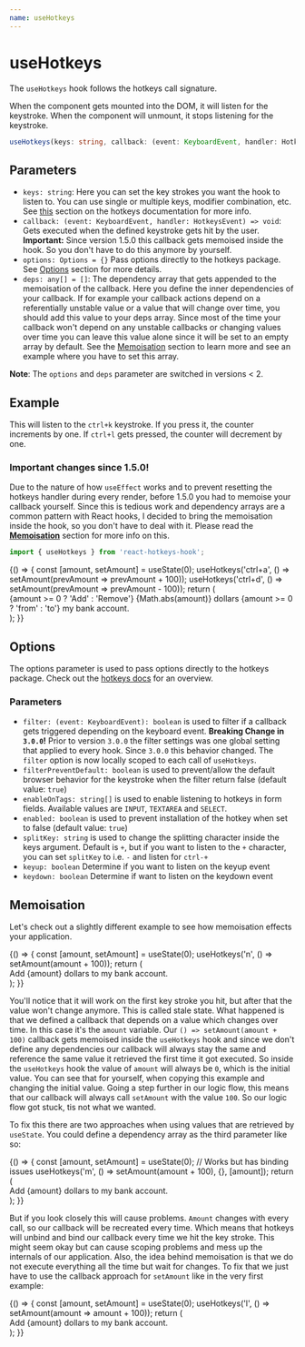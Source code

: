 ```yaml
---
name: useHotkeys
---
```



# useHotkeys

The `useHotkeys` hook follows the hotkeys call signature.

When the component gets mounted into the DOM, it will listen for the keystroke. When the component will unmount, it
stops listening for the keystroke.

```ts
useHotkeys(keys: string, callback: (event: KeyboardEvent, handler: HotkeysEvent) => void, options: Options = {}, deps: any[] = [])
```

## Parameters
* `keys: string`: Here you can set the key strokes you want the hook to listen to. You can use single or multiple keys,
modifier combination, etc. See [this](https://github.com/jaywcjlove/hotkeys/#defining-shortcuts)
section on the hotkeys documentation for more info.
* `callback: (event: KeyboardEvent, handler: HotkeysEvent) => void`: Gets executed when the defined keystroke
gets hit by the user. **Important:** Since version 1.5.0 this callback gets memoised inside the hook. So you don't have
to do this anymore by yourself.
* `options: Options = {}` Pass options directly to the hotkeys package. See [Options](#options) section for more details.
* `deps: any[] = []`: The dependency array that gets appended to the memoisation of the callback. Here you define the inner
dependencies of your callback. If for example your callback actions depend on a referentially unstable value or a value
that will change over time, you should add this value to your deps array. Since most of the time your callback won't
depend on any unstable callbacks or changing values over time you can leave this value alone since it will be set to an
empty array by default. See the [Memoisation](#memoisation) section to
learn more and see an example where you have to set this array.

**Note**: The `options` and `deps` parameter are switched in versions < 2.

## Example

This will listen to the `ctrl+k` keystroke. If you press it, the counter increments by one. If `ctrl+l` gets pressed,
the counter will decrement by one.

### Important changes since 1.5.0!
Due to the nature of how `useEffect` works and to prevent resetting the hotkeys handler during every render, before 1.5.0
you had to memoise your callback yourself. Since this is tedious work and dependency arrays are a common pattern with
React hooks, I decided to bring the memoisation inside the hook, so you don't have to deal with it. Please read the
[**Memoisation**](#memoisation) section for more info on this.

```js
import { useHotkeys } from 'react-hotkeys-hook';
```

<Playground>
  {() => {
    const [amount, setAmount] = useState(0);
    useHotkeys('ctrl+a', () => setAmount(prevAmount => prevAmount + 100));
    useHotkeys('ctrl+d', () => setAmount(prevAmount => prevAmount - 100));
    return (
      <div>
        {amount >= 0 ? 'Add' : 'Remove'} {Math.abs(amount)} dollars {amount >= 0 ? 'from' : 'to'} my bank account.
      </div>
    );
  }}
</Playground>

## Options

The options parameter is used to pass options directly to the hotkeys package. Check out the [hotkeys docs](https://github.com/jaywcjlove/hotkeys/#option)
for an overview.

### Parameters
* `filter: (event: KeyboardEvent): boolean` is used to filter if a callback gets triggered depending on the keyboard event.
**Breaking Change in `3.0.0`!** Prior to version `3.0.0` the filter settings was one global setting that applied to every
hook. Since `3.0.0` this behavior changed. The `filter` option is now locally scoped to each call of `useHotkeys`.
* `filterPreventDefault: boolean` is used to prevent/allow the default browser behavior for the keystroke when the filter 
return false (default value: `true`)
* `enableOnTags: string[]` is used to enable listening to hotkeys in form fields. Available values are `INPUT`, `TEXTAREA`
and `SELECT`.
* `enabled: boolean` is used to prevent installation of the hotkey when set to false (default value: `true`)
* `splitKey: string` is used to change the splitting character inside the keys argument. Default is `+`, but if you want
to listen to the `+` character, you can set `splitKey` to i.e. `-` and listen for `ctrl-+`
* `keyup: boolean` Determine if you want to listen on the keyup event
* `keydown: boolean` Determine if want to listen on the keydown event

## Memoisation

Let's check out a slightly different example to see how memoisation effects your application.

<Playground>
  {() => {
    const [amount, setAmount] = useState(0);
    useHotkeys('n', () => setAmount(amount + 100));
    return (
      <div>
        Add {amount} dollars to my bank account.
      </div>
    );
  }}
</Playground>

You'll notice that it will work on the first key stroke you hit, but after that the value won't change anymore. This is
called stale state. What happened is that we defined a callback that depends on a value which changes over time. In this
case it's the `amount` variable. Our `() => setAmount(amount + 100)` callback gets memoised inside the `useHotkeys` hook
and since we don't define any dependencies our callback will always stay the same and reference the same value it retrieved
the first time it got executed. So inside the `useHotkeys` hook the value of `amount` will always be `0`, which is the
initial value. You can see that for yourself, when copying this example and changing the initial value.
Going a step further in our logic flow, this means that our callback will always call `setAmount` with the value `100`.
So our logic flow got stuck, tis not what we wanted.

To fix this there are two approaches when using values that are retrieved by `useState`. You could define a dependency array as
the third parameter like so:

<Playground>
  {() => {
    const [amount, setAmount] = useState(0);
    // Works but has binding issues
    useHotkeys('m', () => setAmount(amount + 100), {}, [amount]);
    return (
      <div>
        Add {amount} dollars to my bank account.
      </div>
    );
  }}
</Playground>

But if you look closely this will cause problems. `Amount` changes with every call, so our callback will be recreated
every time. Which means that hotkeys will unbind and bind our callback every time we hit the key stroke. This might
seem okay but can cause scoping problems and mess up the internals of our application. Also, the idea behind memoisation
is that we do not execute everything all the time but wait for changes. To fix that we just have to use the callback
approach for `setAmount` like in the very first example:

<Playground>
  {() => {
    const [amount, setAmount] = useState(0);
    useHotkeys('l', () => setAmount(amount => amount + 100));
    return (
      <div>
        Add {amount} dollars to my bank account.
      </div>
    );
  }}
</Playground>
